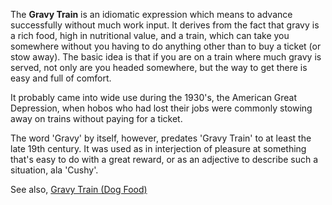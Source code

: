 The '''Gravy Train''' is an idiomatic expression which means to advance successfully without much work input.  It derives from the fact that gravy is a rich food, high in nutritional value, and a train, which can take you somewhere without you having to do anything other than to buy a ticket (or stow away).  The basic idea is that if you are on a train where much gravy is served, not only are you headed somewhere, but the way to get there is easy and full of comfort.

It probably came into wide use during the 1930's, the American Great Depression, when hobos who had lost their jobs were commonly stowing away on trains without paying for a ticket.  

The word 'Gravy' by itself, however, predates 'Gravy Train' to at least the late 19th century.  It was used as in interjection of pleasure at something that's easy to do with a great reward, or as an adjective to describe such a situation, ala 'Cushy'.

See also, [[Gravy Train (Dog Food)]]